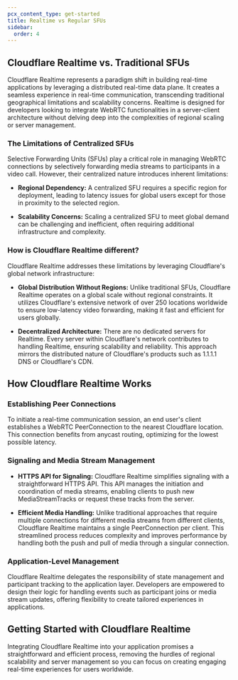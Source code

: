 ```yaml
---
pcx_content_type: get-started
title: Realtime vs Regular SFUs
sidebar:
  order: 4
---
```


## Cloudflare Realtime vs. Traditional SFUs

Cloudflare Realtime represents a paradigm shift in building real-time applications by leveraging a distributed real-time data plane. It creates a seamless experience in real-time communication, transcending traditional geographical limitations and scalability concerns. Realtime is designed for developers looking to integrate WebRTC functionalities in a server-client architecture without delving deep into the complexities of regional scaling or server management.

### The Limitations of Centralized SFUs

Selective Forwarding Units (SFUs) play a critical role in managing WebRTC connections by selectively forwarding media streams to participants in a video call. However, their centralized nature introduces inherent limitations:

- **Regional Dependency:** A centralized SFU requires a specific region for deployment, leading to latency issues for global users except for those in proximity to the selected region.

- **Scalability Concerns:** Scaling a centralized SFU to meet global demand can be challenging and inefficient, often requiring additional infrastructure and complexity.

### How is Cloudflare Realtime different?

Cloudflare Realtime addresses these limitations by leveraging Cloudflare's global network infrastructure:

- **Global Distribution Without Regions:** Unlike traditional SFUs, Cloudflare Realtime operates on a global scale without regional constraints. It utilizes Cloudflare's extensive network of over 250 locations worldwide to ensure low-latency video forwarding, making it fast and efficient for users globally.

- **Decentralized Architecture:** There are no dedicated servers for Realtime. Every server within Cloudflare's network contributes to handling Realtime, ensuring scalability and reliability. This approach mirrors the distributed nature of Cloudflare's products such as 1.1.1.1 DNS or Cloudflare's CDN.

## How Cloudflare Realtime Works

### Establishing Peer Connections

To initiate a real-time communication session, an end user's client establishes a WebRTC PeerConnection to the nearest Cloudflare location. This connection benefits from anycast routing, optimizing for the lowest possible latency.

### Signaling and Media Stream Management

- **HTTPS API for Signaling:** Cloudflare Realtime simplifies signaling with a straightforward HTTPS API. This API manages the initiation and coordination of media streams, enabling clients to push new MediaStreamTracks or request these tracks from the server.

- **Efficient Media Handling:** Unlike traditional approaches that require multiple connections for different media streams from different clients, Cloudflare Realtime maintains a single PeerConnection per client. This streamlined process reduces complexity and improves performance by handling both the push and pull of media through a singular connection.

### Application-Level Management

Cloudflare Realtime delegates the responsibility of state management and participant tracking to the application layer. Developers are empowered to design their logic for handling events such as participant joins or media stream updates, offering flexibility to create tailored experiences in applications.

## Getting Started with Cloudflare Realtime

Integrating Cloudflare Realtime into your application promises a straightforward and efficient process, removing the hurdles of regional scalability and server management so you can focus on creating engaging real-time experiences for users worldwide.
